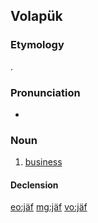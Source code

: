 {{also|jaf|jàf}}
==Volapük==

===Etymology===
{{borrowing|de|Geschäft||business|lang=vo}}.

===Pronunciation===
* {{IPA|/ʃɛf/|lang=vo}}

===Noun===
{{vo-noun}}

# [[business]]

====Declension====
{{vo-decl-noun}}

[[eo:jäf]]
[[mg:jäf]]
[[vo:jäf]]